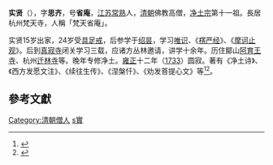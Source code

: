 {{jingtuteacher}}'''实贤'''（{{bd|1686年||1734年}}），字'''思齐'''，号'''省庵'''，[[江苏|江苏]][[常熟|常熟]]人，[[清朝|清朝]]佛教高僧，[[淨土宗_(中國)|净土宗]]第十一祖。長居杭州梵天寺，人稱「梵天省庵」。

实贤15岁出家，24岁受[[具足戒|具足戒]]，后参学于[[绍昙|绍昙]]，学习[[唯识|唯识]]、《[[楞严经|楞严经]]》、《[[摩诃止观|摩诃止观]]》。后到[[真寂寺|真寂寺]]闭关学习三载，应诸方丛林邀请，讲学十余年。历住鄮山[[阿育王寺|阿育王寺]]、杭州[[迁林寺|迁林寺]]等。晚年专修净土。[[雍正|雍正]]十二年（[[1733|1733]]）圆寂。著有《净土诗》、《西方发愿文注》、《续往生传》、《涅槃忏》、《劝发菩提心文》等<ref>{{Cite web |url=http://www.sutrapearls.org/hushen/hs07.htm |title=佛門護生 |access-date=2010-01-13 |archive-url=https://web.archive.org/web/20090914141047/http://www.sutrapearls.org/hushen/hs07.htm |archive-date=2009-09-14 |dead-url=yes }}</ref><ref>{{Cite web |url=http://www.baus-ebs.org/sutra/fan-read/004/1178.htm |title=東海若解 |access-date=2010-01-13 |archive-url=https://web.archive.org/web/20100702221448/http://www.baus-ebs.org/sutra/fan-read/004/1178.htm |archive-date=2010-07-02 |dead-url=yes }}</ref>。

==參考文獻==
<div class="references-small">
<references></references>
</div>

{{佛教人物小作品}}
{{淨土}}
[[Category:清朝僧人|Category:清朝僧人]]
[[Category:中國淨土宗僧人|s實]]